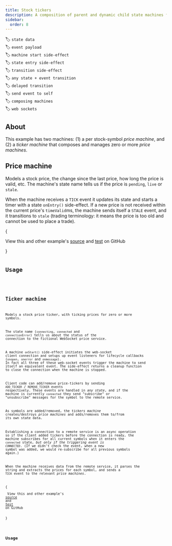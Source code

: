 ```yaml
---
title: Stock tickers
description: A composition of parent and dynamic child state machines for ticking stock prices
sidebar:
  order: 8
---
```


🏷️ `state data`\
🏷️ `event payload`\
🏷️ `machine start side-effect`\
🏷️ `state entry side-effect`\
🏷️ `transition side-effect`\
🏷️ `any state + event transition`\
🏷️ `delayed transition`\
🏷️ `send event to self`\
🏷️ `composing machines`\
🏷️ `web sockets`

## About

This example has two machines: (1) a per stock-symbol _price machine_, and (2) a _ticker machine_ that composes and manages zero or more _price machines_.

## Price machine

Models a stock price, the change since the last price, how long the price is valid, etc. The machine's state name tells us if the price is `pending`, `live` or `stale`.

When the machine receives a `TICK` event it updates its state and starts a timer with a state `onEntry()` side-effect. If a new price is not received within the current price's `timeValid`ms, the machine sends itself a `STALE` event, and it transitions to `stale` (trading terminology: it means the price is too old and cannot be used to place a trade).


{<Aside type="tip">
View this and other example's <a href="https://github.com/maurice/yay-machine/blob/main/packages/example-machines/src/price/priceMachine.ts" target="_blank">source</a> and <a href="https://github.com/maurice/yay-machine/blob/main/packages/example-machines/src/price/__tests__/priceMachine.test.ts" target="_blank">test</a> on GitHub

</Aside>}


<Code code={priceMachine} lang="typescript" title="priceMachine.ts" />

## Usage

<Code code={priceMachineUsage} lang="typescript" />

## Ticker machine

Models a stock price ticker, with ticking prices for zero or more symbols.

The state name (`connecting`, `connected` and `connectionError`) tells us about the status of the connection to the fictional WebSocket price service.

A machine `onStart()` side-effect initiates the web-socket client connection and setups up event listeners for lifecycle callbacks (`onopen`, `onerror` and `onmessage`). In fact all three of these web-socket events trigger the machine to send itself an equivalent event. The side-effect returns a cleanup function to close the connection when the machine is stopped.

Client code can add/remove price-tickers by sending `ADD_TICKER` / `REMOVE_TICKER` events respectively. These events are handled in _any state_, and if the machine is currently `connected` they send "subscribe" or "unsubscribe" messages for the symbol to the remote service.

As symbols are added/removed, the _tickers machine_ creates/destroys _price machines_ and adds/removes them to/from its own state data.

Establishing a connection to a remote service is an async operation so if the client added tickers before the connection is ready, the machine subscribes for all current symbols when it enters the `connected` state, _but only if the triggering event is `CONNECTED`_. (If we didn't check the event, when a new symbol was added, we would re-subscribe for all previous symbols again.)

When the machine receives data from the remote service, it parses the string and extracts the prices for each symbol, and sends a `TICK` event to the relevant _price machines_.

{<Aside type="tip">
View this and other example's <a href="https://github.com/maurice/yay-machine/blob/main/packages/example-machines/src/ticker/tickerMachine.ts" target="_blank">source</a> and <a href="https://github.com/maurice/yay-machine/blob/main/packages/example-machines/src/ticker/__tests__/tickerMachine.test.ts" target="_blank">test</a> on GitHub

</Aside>}


<Code code={tickerMachine} lang="typescript" title="tickerMachine.ts" />

## Usage

<Code code={tickerMachineUsage} lang="typescript" />
